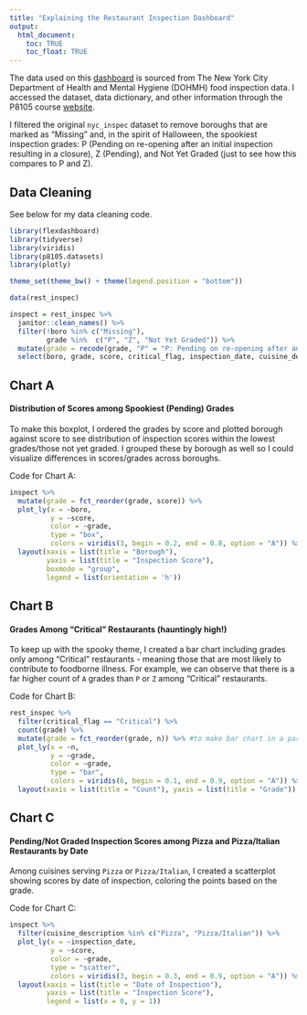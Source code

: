 ```yaml
---
title: "Explaining the Restaurant Inspection Dashboard"
output: 
  html_document:
    toc: TRUE
    toc_float: TRUE
---
```


The data used on this [dashboard](./dashboard.html) is sourced from The New York City Department of Health and Mental Hygiene (DOHMH) food inspection data. I accessed the dataset, data dictionary, and other information through the P8105 course [website](https://p8105.com/dataset_restaurant_inspections.html).

I filtered the original `nyc_inspec` dataset to remove boroughs that are marked as "Missing" and, in the spirit of Halloween, the spookiest inspection grades: P (Pending on re-opening after an initial inspection resulting in a closure), Z (Pending), and Not Yet Graded (just to see how this compares to P and Z).

## Data Cleaning

See below for my data cleaning code.
```r
library(flexdashboard)
library(tidyverse)
library(viridis)
library(p8105.datasets)
library(plotly)

theme_set(theme_bw() + theme(legend.position = "bottom"))

data(rest_inspec)

inspect = rest_inspec %>% 
  janitor::clean_names() %>% 
  filter(!boro %in% c("Missing"),
         grade %in%  c("P", "Z", "Not Yet Graded")) %>% 
  mutate(grade = recode(grade, "P" = "P: Pending on re-opening after an initial inspection resulting in a closure", "Z" = "Z: Pending")) %>% 
  select(boro, grade, score, critical_flag, inspection_date, cuisine_description)
```


## Chart A
#### Distribution of Scores among Spookiest (Pending) Grades

To make this boxplot, I ordered the grades by score and plotted borough against score to see distribution of inspection scores within the lowest grades/those not yet graded. I grouped these by borough as well so I could visualize differences in scores/grades across boroughs.

Code for Chart A:

```r
inspect %>% 
  mutate(grade = fct_reorder(grade, score)) %>% 
  plot_ly(x = ~boro,
          y = ~score,
          color = ~grade,
          type = "box",
          colors = viridis(3, begin = 0.2, end = 0.8, option = "A")) %>% 
  layout(xaxis = list(title = "Borough"),
         yaxis = list(title = "Inspection Score"),
         boxmode = "group",
         legend = list(orientation = 'h'))
```

## Chart B
#### Grades Among "Critical" Restaurants (hauntingly high!)

To keep up with the spooky theme, I created a bar chart including grades only among "Critical" restaurants - meaning those that are most likely to contribute to foodborne illness. For example, we can observe that there is a far higher count of `A` grades than `P` or `Z` among "Critical" restaurants.

Code for Chart B:

```r
rest_inspec %>% 
  filter(critical_flag == "Critical") %>%  
  count(grade) %>%
  mutate(grade = fct_reorder(grade, n)) %>% #to make bar chart in a particular order
  plot_ly(x = ~n,
          y = ~grade,
          color = ~grade,
          type = "bar",
          colors = viridis(6, begin = 0.1, end = 0.9, option = "A")) %>% 
  layout(xaxis = list(title = "Count"), yaxis = list(title = "Grade"))
```

## Chart C
#### Pending/Not Graded Inspection Scores among Pizza and Pizza/Italian Restaurants by Date

Among cuisines serving `Pizza` or `Pizza/Italian`, I created a scatterplot showing scores by date of inspection, coloring the points based on the grade. 

Code for Chart C:

```r
inspect %>% 
  filter(cuisine_description %in% c("Pizza", "Pizza/Italian")) %>% 
  plot_ly(x = ~inspection_date,
          y = ~score,
          color = ~grade,
          type = "scatter",
          colors = viridis(3, begin = 0.3, end = 0.9, option = "A")) %>% 
  layout(xaxis = list(title = "Date of Inspection"),
         yaxis = list(title = "Inspection Score"),
         legend = list(x = 0, y = 1))
```